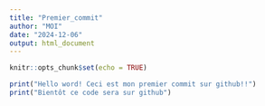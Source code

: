 ```yaml
---
title: "Premier_commit"
author: "MOI"
date: "2024-12-06"
output: html_document
---
```


```r
knitr::opts_chunk$set(echo = TRUE)
```

```r
print("Hello word! Ceci est mon premier commit sur github!!")
print("Bientôt ce code sera sur github") 
```

